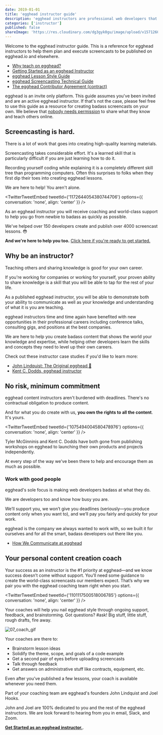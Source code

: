 ```yaml
---
date: 2019-01-01
title: 'egghead instructor guide'
description: 'egghead instructors are professional web developers that share their knowledge and help active learners improve their skills as web developers.'
categories: ['instructor']
published: false
shareImage: 'https://res.cloudinary.com/dg3gyk0gu/image/upload/v1571260698/og-image-assets/share_image_screencasting.png'
---
```


Welcome to the egghead instructor guide. This is a reference for egghead instructors to help them plan and execute screencasts to be published on egghead.io and elsewhere.

* [Why teach on egghead?](/instructor/why-teach-on-egghead)
* [Getting Started as an egghead Instructor](/instructor/getting-started)
* [egghead Lesson Style Guide](/instructor/style-guide)
* [egghead Screencasting Technical Guide](/instructor/screencasting)
* [The egghead Contributor Agreement (contract)](/instructor/legal)

egghead is an invite only platform. This guide assumes you've been invited and are an active egghead instructor. If that's not the case, please feel free to use this guide as a resource for creating badass screencasts on your own. We believe that [nobody needs permission](/instructor/getting-started/get-invited) to share what they know and teach others online.

## Screencasting is hard.

There is a lot of work that goes into creating high-quality learning materials.

Screencasting takes considerable effort. It's a learned skill that is particularly difficult if you are just learning how to do it.

Recording yourself coding while explaining it is a completely different skill tree than programming computers. Often this surprises to folks when they first dip their toes into creating egghead lessons.

We are here to help! You aren't alone.

<TwitterTweetEmbed tweetId={'1172644054380744706'} options={{ conversation: 'none', align: 'center' }} />

As an egghead instructor you will receive coaching and world-class support to help you go from newbie to badass as quickly as possible.

We've helped over 150 developers create and publish over 4000 screencast lessons. 😳

**And we're here to help you too.** [Click here if you're ready to get started.](/instructor/getting-started)

## Why be an instructor?

Teaching others and sharing knowledge is good for your own career.

If you're working for companies or working for yourself, your proven ability to share knowledge is a skill that you will be able to tap for the rest of your life.

As a published egghead instructor, you will be able to demonstrate both your ability to communicate as well as your knowledge and understanding of what it is you are teaching.

egghead instructors time and time again have benefited with new opportunities in their professional careers including conference talks, consulting gigs, and positions at the best companies.

We are here to help you create badass content that shows the world your knowledge and expertise, while helping other developers learn the skills and concepts they need to level up their own careers.

Check out these instructor case studies if you'd like to learn more:

* [John Lindquist: The Original egghead 🥚](/instructor/case-studies/john-lindquist)
* [Kent C. Dodds, egghead instructor](/instructor/case-studies/kent-c-dodds)

## No risk, minimum commitment

egghead content instructors aren't burdened with deadlines. There's no contractual obligation to produce content.

And for what you do create with us, **you own the rights to all the content**. It's yours.

<TwitterTweetEmbed tweetId={'1075494004580478976'} options={{ conversation: 'none', align: 'center' }} />

Tyler McGinninis and Kent C. Dodds have both gone from publishing workshops on egghead to launching their own products and projects independently.

At every step of the way we've been there to help and encourage them as much as possible.

### Work with good people

egghead's sole focus is making web developers badass at what they do.

We are developers too and know how busy you are.

We’ll support you, we won’t give you deadlines (seriously—you produce content only when you want to), and we’ll pay you fairly and quickly for your work.

egghead is the company we always wanted to work with, so we built it for ourselves and for all the smart, badass developers out there like you.

- [How We Communicate at egghead](/instructor/getting-started/communication)

## Your personal content creation coach

Your success as an instructor is the #1 priority at egghead—and we know success doesn’t come without support. You’ll need some guidance to create the world-class screencasts our members expect. That’s why we pair you with the egghead coaching team right when you start.

<TwitterTweetEmbed tweetId={'1101117500518006785'} options={{ conversation: 'none', align: 'center' }} />

Your coaches will help you nail egghead style through ongoing support, feedback, and brainstorming. Got questions? #ask! Big stuff, little stuff, rough drafts, fire away.

![07_coach_gif](https://media.giphy.com/media/PAYR5Ar3XpJJu/giphy.gif)

Your coaches are there to:

- Brainstorm lesson ideas
- Solidify the theme, scope, and goals of a code example
- Get a second pair of eyes before uploading screencasts
- Talk through feedback
- Get answers on administrative stuff like contracts, equipment, etc.

Even after you’ve published a few lessons, your coach is available whenever you need them.

Part of your coaching team are egghead's founders John Lindquist and Joel Hooks.

John and Joel are 100% dedicated to you and the rest of the egghead instructors. We are look forward to hearing from you in email, Slack, and Zoom.

**[Get Started as an egghead instructor.](/instructor/getting-started)**.
